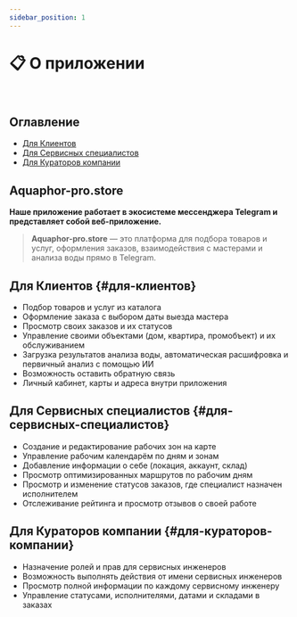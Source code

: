 ```yaml
---
sidebar_position: 1
---
```




# 📋 О приложении

<br />

## <FaListUl color="#36b6f2" /> Оглавление

- [<FaUserAlt color="#36b6f2" /> Для Клиентов](#для-клиентов)
- [<FaTools color="#36b6f2" /> Для Сервисных специалистов](#для-сервисных-специалистов)
- [<FaBuilding color="#36b6f2" /> Для Кураторов компании](#для-кураторов-компании)


## Aquaphor-pro.store

**Наше приложение работает в экосистеме мессенджера Telegram и представляет собой веб-приложение.**

> <b>Aquaphor-pro.store</b> — это платформа для подбора товаров и услуг, оформления заказов, взаимодействия с мастерами и анализа воды прямо в Telegram.


## <FaUserAlt color="#36b6f2" /> Для Клиентов {#для-клиентов}

- Подбор товаров и услуг из каталога  
- Оформление заказа с выбором даты выезда мастера  
- Просмотр своих заказов и их статусов  
- Управление своими объектами (дом, квартира, промобъект) и их обслуживанием  
- Загрузка результатов анализа воды, автоматическая расшифровка и первичный анализ с помощью ИИ  
- Возможность оставить обратную связь  
- Личный кабинет, карты и адреса внутри приложения  


## <FaTools color="#36b6f2" /> Для Сервисных специалистов {#для-сервисных-специалистов}

- Создание и редактирование рабочих зон на карте  
- Управление рабочим календарём по дням и зонам  
- Добавление информации о себе (локация, аккаунт, склад)  
- Просмотр оптимизированных маршрутов по рабочим дням  
- Просмотр и изменение статусов заказов, где специалист назначен исполнителем  
- Отслеживание рейтинга и просмотр отзывов о своей работе  


## <FaBuilding color="#36b6f2" /> Для Кураторов компании {#для-кураторов-компании}

- Назначение ролей и прав для сервисных инженеров  
- Возможность выполнять действия от имени сервисных инженеров  
- Просмотр полной информации по каждому сервисному инженеру  
- Управление статусами, исполнителями, датами и складами в заказах  
